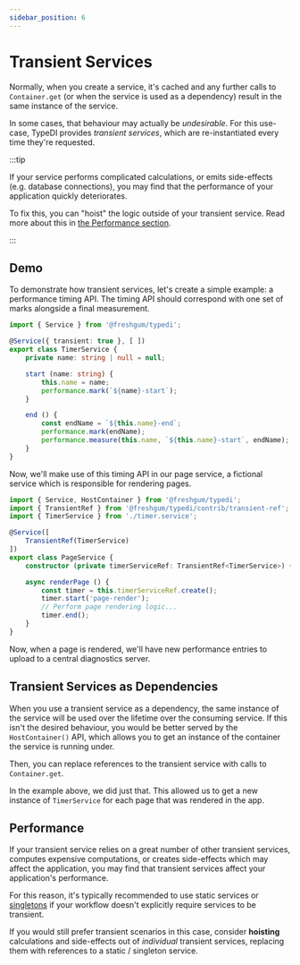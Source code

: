 ```yaml
---
sidebar_position: 6
---
```



# Transient Services

Normally, when you create a service, it's cached and any further calls to `Container.get`
(or when the service is used as a dependency) result in the same instance of the service.

In some cases, that behaviour may actually be *undesirable*. For this use-case, TypeDI
provides *transient services*, which are re-instantiated every time they're requested.

:::tip

If your service performs complicated calculations, or emits side-effects (e.g. database connections), 
you may find that the performance of your application quickly deteriorates.

To fix this, you can "hoist" the logic outside of your transient service.
Read more about this in [the Performance section](#performance).

:::

## Demo

To demonstrate how transient services, let's create a simple example: a performance timing API.
The timing API should correspond with one set of marks alongside a final measurement.

```ts title="src/timer.service.ts"
import { Service } from '@freshgum/typedi';

@Service({ transient: true }, [ ])
export class TimerService {
    private name: string | null = null;

    start (name: string) {
        this.name = name;
        performance.mark(`${name}-start`);
    }

    end () {
        const endName = `${this.name}-end`;
        performance.mark(endName);
        performance.measure(this.name, `${this.name}-start`, endName);
    }
}
```

Now, we'll make use of this timing API in our page service,
a fictional service which is responsible for rendering pages.

```ts title="src/page.service.ts"
import { Service, HostContainer } from '@freshgum/typedi';
import { TransientRef } from '@freshgum/typedi/contrib/transient-ref';
import { TimerService } from './timer.service';

@Service([
    TransientRef(TimerService)
])
export class PageService {
    constructor (private timerServiceRef: TransientRef<TimerService>) { }

    async renderPage () {
        const timer = this.timerServiceRef.create();
        timer.start('page-render');
        // Perform page rendering logic...
        timer.end();
    }
}
```

Now, when a page is rendered, we'll have new performance entries to upload to a central diagnostics server.

## Transient Services as Dependencies

When you use a transient service as a dependency, the same instance of the service will
be used over the lifetime over the consuming service.  If this isn't the desired behaviour,
you would be better served by the `HostContainer()` API, which allows you to get an instance
of the container the service is running under.

Then, you can replace references to the transient service with calls to `Container.get`.

In the example above, we did just that.  This allowed us to get a new instance of `TimerService`
for each page that was rendered in the app.

## Performance

If your transient service relies on a great number of other transient services, computes expensive
computations, or creates side-effects which may affect the application, you may find that transient
services affect your application's performance.

For this reason, it's typically recommended to use static services or [singletons](./singletons) if
your workflow doesn't explicitly require services to be transient.

If you would still prefer transient scenarios in this case, consider **hoisting** calculations
and side-effects out of *individual* transient services, replacing them with references to a 
static / singleton service.

<!-- TODO: add hoisting example: Database and UserEntity service -->

